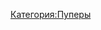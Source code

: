 {{Инфобокс для пуперов
|title2=nixhlestakov ‏
|другие_ники=Пример
|image3=[[Файл:Nixhlestakov.jpg|thumb|left|200px]]
|сферы_творчества=Пример
|год_начала=Пример
|image4=Пример
|имя_фамилия=Пример
|дата_рождения=Пример
|место_проживания=Пример
|ссылки=
*[https://www.youtube.com/user/nixhlestakov/videos YouTube]
}}
[[Категория:Пуперы]]
